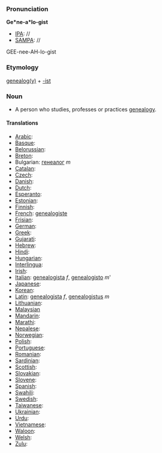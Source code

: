 ===Pronunciation===

'''Ge*ne-a*lo-gist'''
*[[IPA]]: //
*[[SAMPA]]: //
GEE-nee-AH-lo-gist
===Etymology===

[[genealogy|genealog(y)]] + [[-ist]]

=== Noun ===

*A person who studies, professes or practices [[genealogy]].
====Translations====

*[[Arabic]]:
*[[Basque]]:
*[[Belorussian]]:
*[[Breton]]:
*Bulgarian: [[генеалог]] ''m''
*[[Catalan]]:
*[[Czech]]:
*[[Danish]]:
*[[Dutch]]:
*[[Esperanto]]:
*[[Estonian]]:
*[[Finnish]]:
*[[French]]: [[genealogiste]]
*[[Frisian]]:
*[[German]]:
*[[Greek]]:
*[[Gujarati]]:
*[[Hebrew]]:
*[[Hindi]]:
*[[Hungarian]]: 
*[[Interlingua]]:
*[[Irish]]:
*[[Italian]]: [[genealogista]] ''f'', [[genealogisto]] ''m'''
*[[Japanese]]:
*[[Korean]]:
*[[Latin]]: [[genealogista]] ''f'', [[genealogistus]] ''m''
*[[Lithuanian]]:
*[[Malaysian]]
*[[Mandarin]]:
*[[Marathi]]:
*[[Nepalese]]:
*[[Norwegian]]:
*[[Polish]]:
*[[Portuguese]]:
*[[Romanian]]:
*[[Sardinian]]:
*[[Scottish]]:
*[[Slovakian]]:
*[[Slovene]]:
*[[Spanish]]:
*[[Swahili]]:
*[[Swedish]]:
*[[Taiwanese]]:
*[[Ukrainian]]:
*[[Urdu]]:
*[[Vietnamese]]:
*[[Waloon]]:
*[[Welsh]]:
*[[Zulu]]:
